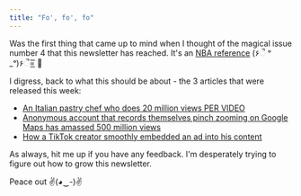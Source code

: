 ```yaml
---
title: "Fo', fo', fo"
---
```


Was the first thing that came up to mind when I thought
of the magical issue number 4 that this newsletter has reached.
It's an <a href="https://therookiewire.usatoday.com/2021/05/31/fo-fo-fo-76ers-moses-malone-playoff-prediction" style="display:inline-block;">NBA reference</a> (۶ૈ ᵒ \_ᵒ)۶ૈ=͟͟͞͞ 🏀

I digress, back to what this should be about - the
3 articles that were released this week:

- [An Italian pastry chef who does 20 million views PER VIDEO](https://tiktokexamples.com/blog/pastrychef-am-italian-baker/)
- [Anonymous account that records themselves pinch zooming on Google Maps has amassed 500 million views](https://tiktokexamples.com/blog/googlemapsfun-google-maps/)
- [How a TikTok creator smoothly embedded an ad into his content](https://tiktokexamples.com/blog/johnrusanov-gauth-ad/)

As always, hit me up if you have any feedback. I'm desperately trying to figure out how to grow this newsletter.

Peace out ✌(◕‿-)✌
